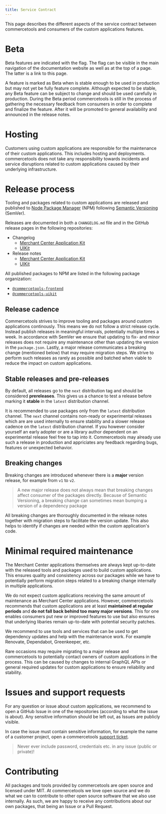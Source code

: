 ```yaml
---
title: Service Contract
---
```


<Subtitle>

This page describes the different aspects of the service contract between commercetools and consumers of the custom applications features.

</Subtitle>


# Beta

Beta features are indicated with the <BetaFlag /> flag. The flag can be visible in the main navigation of the documentation website as well as at the top of a page. The latter is a link to this page.

A feature is marked as Beta when is stable enough to be used in production but may not yet be fully feature complete. Although expected to be stable, any Beta feature can be subject to change and should be used carefully in production.
During the Beta period commercetools is still in the process of gathering the necessary feedback from consumers in order to complete and finalize the feature. After it will be promoted to general availability and announced in the release notes.

# Hosting

Customers using custom applications are responsible for the maintenance of their custom applications. This includes hosting and deployments.
commercetools does not take any responsibility towards incidents and service disruptions related to custom applications caused by their underlying infrastructure.

# Release process

Tooling and packages related to custom applications are released and published to [Node Package Manager](https://www.npmjs.com) (NPM) following [Semantic Versioning](https://semver.org/) (SemVer).

Releases are documented in both a `CHANGELOG.md` file and in the GitHub release pages in the following repositories:

- Changelog
  - [Merchant Center Application Kit](https://github.com/commercetools/merchant-center-application-kit/blob/master/CHANGELOG.md)
  - [UIKit](https://github.com/commercetools/ui-kit/blob/master/CHANGELOG.md)
- Release notes
  - [Merchant Center Application Kit](https://github.com/commercetools/merchant-center-application-kit/releases)
  - [UIKit](https://github.com/commercetools/ui-kit/releases)

All published packages to NPM are listed in the following package organization:

- [`@commercetools-frontend`](https://www.npmjs.com/org/commercetools-frontend)
- [`@commercetools-uikit`](https://www.npmjs.com/org/commercetools-uikit)

## Release cadence

Commercetools strives to improve tooling and packages around custom applications continously. This means we do not follow a strict release cycle. Instead publish releases in meaningful intervals, potentially multiple times a week.
In accordance with SemVer we ensure that updating to fix- and minor releases does not require any maintenance other than updating the version in the `package.json`.
Lastly, a major release communicates a breaking change (mentioned below) that may require migration steps. We strive to perform such releases as rarely as possible and batched when viable to reduce the impact on custom applications.

## Stable releases and pre-releases

By default, all releases go to the `next` distribution tag and should be considered **prereleases**. This gives us a chance to test a release before marking it **stable** in the `latest` distribution channel.

It is recommended to use packages only from the `latest` distribution channel. The `next` channel contains non-ready or experimental releases which are are used internally to ensure stability and a slower release cadence on the `latest` distribution channel.
If you however consider yourself an early adopter or are a library author dependent on an experimental release feel free to tap into it. Commercetools may already use such a release in production and appriciates any feedback regarding bugs, features or unexpected behavior.

## Breaking changes

Breaking changes are introduced whenever there is a **major** version release, for example from `v1` to `v2`.

> A new major release does not always mean that breaking changes affect consumer of the packages directly.
> Because of Semantic Versioning, a breaking change can sometimes mean bumping a version of a dependency package

All breaking changes are thoroughly documented in the release notes together with migration steps to facilitate the version update. This also helps to identify if changes are needed within the custom application's code.

# Minimal required maintenance

The Merchant Center applications themselves are always kept up-to-date with the released tools and packages used to build custom applications.
This ensures quality and consistency across our packages while we have to potentially perform migration steps related to a breaking change internally in multiple applications.

We do not expect custom applications receiving the same amount of maintenance as Merchant Center applications.
However, commercetools recommends that custom applications are at least **maintained at regular periods** and **do not fall back behind too many major versions**.
This for one enables consumers put new or improved features to use but also ensures that underlying libaries remain up-to-date with potential security patches.

We recommend to use tools and services that can be used to get dependency updates and help with the maintenance work. For example Renovate, Dependabot, Greenkeeper, etc.

Rare occasions may require migrating to a major release and commercetools to potentially contact owners of custom applications in the process. This can be caused by changes to internal GraphQL APIs or general required updates for custom applications to ensure reliability and stability.

# Issues and support requests

For any question or issue about custom applications, we recommend to open a GitHub Issue in one of the repositories (according to what the issue is about).
Any sensitive information should be left out, as Issues are publicly visible.

In case the issue must contain sensitive information, for example the name of a customer project, open a commercetools [support ticket](https://jira.commercetools.com/servicedesk/customer/portal/1).

> Never ever include password, credentials etc. in any issue (public or private)!

# Contributing

All packages and tools provided by commercetools are open source and licensed under MIT.
At commercetools we love open source and we do what we can to contribute to other open source software that we also use internally.
As such, we are happy to receive any contributions about our own packages, that being an Issue or a Pull Request.
